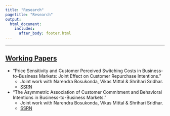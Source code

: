 ```yaml
---
title: "Research"
pagetitle: "Research"
output: 
  html_document:
    includes:
      after_body: footer.html
---
```

***

## <u>Working Papers </u>

  - “Price Sensitivity and Customer Perceived Switching Costs in Business-to-Business Markets: Joint
Effect on Customer Repurchase Intentions.”
    - Joint work with Narendra Bosukonda, Vikas Mittal & Shrihari Sridhar.
    - [SSRN](https://papers.ssrn.com/abstract=3530532){target="_blank"}
&nbsp;

  - “The Asymmetric Association of Customer Commitment and Behavioral Intentions in
Business-to-Business Markets.” 
    - Joint work with Narendra Bosukonda, Vikas Mittal & Shrihari Sridhar.
    - [SSRN](https://papers.ssrn.com/abstract=3532546){target="_blank"}